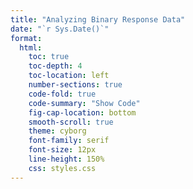 ```yaml
---
title: "Analyzing Binary Response Data"
date: "`r Sys.Date()`"
format: 
  html:
    toc: true
    toc-depth: 4
    toc-location: left
    number-sections: true
    code-fold: true
    code-summary: "Show Code"
    fig-cap-location: bottom
    smooth-scroll: true
    theme: cyborg
    font-family: serif
    font-size: 12px
    line-height: 150%
    css: styles.css
---
```


